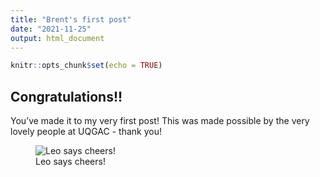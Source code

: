 ```yaml
---
title: "Brent's first post"
date: "2021-11-25"
output: html_document
---
```


```r
knitr::opts_chunk$set(echo = TRUE)
```

## Congratulations!!

You've made it to my very first post!
This was made possible by the very lovely people at UQGAC - thank you!

![Leo says cheers!](https://media.giphy.com/media/g9582DNuQppxC/giphy-downsized-large.gif)
